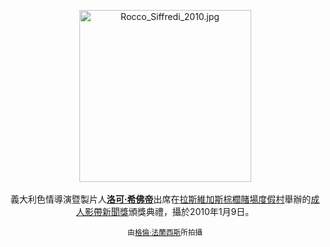<center>
[[File:Rocco_Siffredi_2010.jpg|275px]]
<br><br>
義大利色情導演暨製片人'''[[洛可·希佛帝|洛可·希佛帝]]'''出席在[[拉斯維加斯|拉斯維加斯]][[棕櫚賭場度假村|棕櫚賭場度假村]]舉辦的[[成人影帶新聞獎|成人影帶新聞獎]]頒獎典禮，攝於2010年1月9日。
<p>
<small>由[[:en:User:Toglenn|格倫·法蘭西斯]]所拍攝</small>
</center>